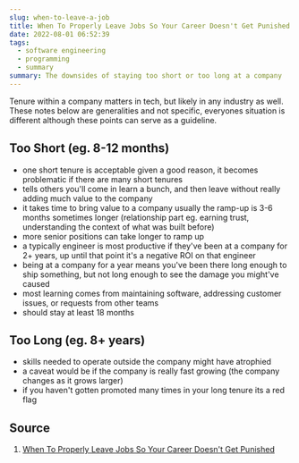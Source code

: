 ```yaml
---
slug: when-to-leave-a-job
title: When To Properly Leave Jobs So Your Career Doesn't Get Punished
date: 2022-08-01 06:52:39
tags:
  - software engineering
  - programming
  - summary
summary: The downsides of staying too short or too long at a company
---
```

Tenure within a company matters in tech, but likely in any industry as well. These notes below are generalities and not specific, everyones situation is different although these points can serve as a guideline.

## Too Short (eg. 8-12 months)
- one short tenure is acceptable given a good reason, it becomes problematic if there are many short tenures
- tells others you'll come in learn a bunch, and then leave without really adding much value to the company
- it takes time to bring value to a company usually the ramp-up is 3-6 months sometimes longer (relationship part eg. earning trust, understanding the context of what was built before)
- more senior positions can take longer to ramp up
- a typically engineer is most productive if they've been at a company for 2+ years, up until that point it's a negative ROI on that engineer
- being at a company for a year means you've been there long enough to ship something, but not long enough to see the damage you might've caused
- most learning comes from maintaining software, addressing customer issues, or requests from other teams
- should stay at least 18 months

## Too Long (eg. 8+ years)
- skills needed to operate outside the company might have atrophied 
- a caveat would be if the company is really fast growing (the company changes as it grows larger)
- if you haven't gotten promoted many times in your long tenure its a red flag

## Source
1. [When To Properly Leave Jobs So Your Career Doesn't Get Punished](https://www.youtube.com/watch?v=RYY3maOhSWI)
